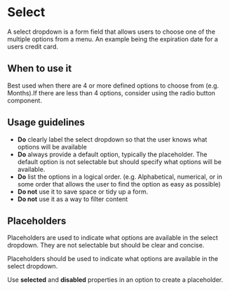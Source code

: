 
<Meta of={Stories} />

# Select

A select dropdown is a form field that allows users to choose one of the multiple options from a menu.
An example being the expiration date for a users credit card.

<Canvas withToolbar={true} of={Stories.Base} />
<Controls />

## When to use it

Best used when there are 4 or more defined options to choose from (e.g. Months).If there are less than 4 options,
consider using the radio button component.

## Usage guidelines

- **Do** clearly label the select dropdown so that the user knows what options will be available
- **Do** always provide a default option, typically the placeholder. The default option is not
  selectable but should specify what options will be available.
- **Do** list the options in a logical order. (e.g. Alphabetical, numerical, or in some order that allows the
  user to find the option as easy as possible)
- **Do not** use it to save space or tidy up a form.
- **Do not** use it as a way to filter content

## Placeholders

Placeholders are used to indicate what options are available in the select dropdown. They are not selectable
but should be clear and concise.

Placeholders should be used to indicate what options are available in the select dropdown.

Use **selected** and **disabled** properties in an option to create a placeholder.

<Canvas withToolbar={true} of={Stories.Placeholder} />

